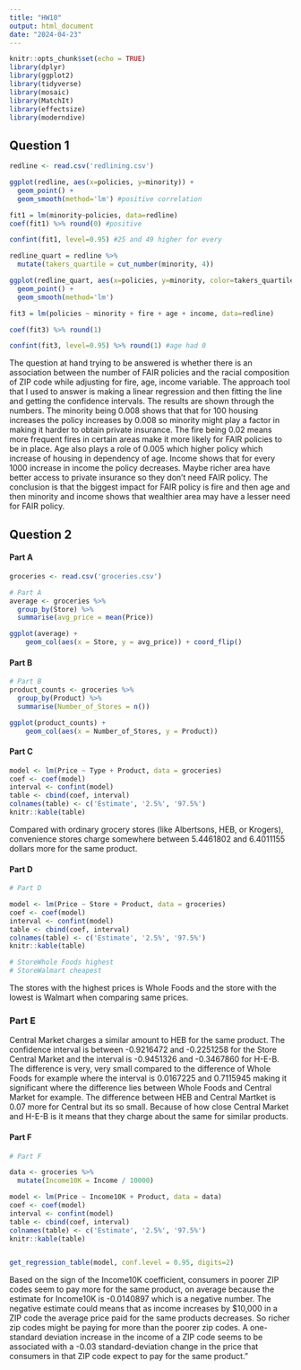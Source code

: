 ---
title: "HW10"
output: html_document
date: "2024-04-23"
---

```{r setup, include=FALSE}
knitr::opts_chunk$set(echo = TRUE)
library(dplyr)
library(ggplot2)
library(tidyverse)
library(mosaic)
library(MatchIt)
library(effectsize)
library(moderndive)
```

## Question 1

```{r, echo=FALSE}

redline <- read.csv('redlining.csv')

ggplot(redline, aes(x=policies, y=minority)) + 
  geom_point() + 
  geom_smooth(method='lm') #positive correlation

fit1 = lm(minority~policies, data=redline)
coef(fit1) %>% round(0) #positive

confint(fit1, level=0.95) #25 and 49 higher for every

redline_quart = redline %>%
  mutate(takers_quartile = cut_number(minority, 4))

ggplot(redline_quart, aes(x=policies, y=minority, color=takers_quartile)) + 
  geom_point() +
  geom_smooth(method='lm')

fit3 = lm(policies ~ minority + fire + age + income, data=redline)

coef(fit3) %>% round(1)

confint(fit3, level=0.95) %>% round(1) #age had 0
```
The question at hand trying to be answered is whether there is an association between the number of FAIR policies and the racial composition of ZIP code while adjusting for fire, age, income variable. The approach tool that I used to answer is making a linear regression and then fitting the line and getting the confidence intervals. The results are shown through the numbers. The minority being 0.008 shows that that for 100 housing increases the policy increases by 0.008 so minority might play a factor in making it harder to obtain private insurance. The fire being 0.02 means more frequent fires in certain areas make it more likely for FAIR policies to be in place. Age also plays a role of 0.005 which higher policy which increase of housing in dependency of age. Income shows that for every 1000 increase in income the policy decreases. Maybe richer area have better access to private insurance so they don't need FAIR policy. The conclusion is that the biggest impact for FAIR policy is fire and then age and then minority and income shows that wealthier area may have a lesser need for FAIR policy. 


## Question 2
#### Part A

```{r pressure, echo=FALSE}
groceries <- read.csv('groceries.csv')

# Part A
average <- groceries %>% 
  group_by(Store) %>% 
  summarise(avg_price = mean(Price))

ggplot(average) + 
    geom_col(aes(x = Store, y = avg_price)) + coord_flip()
```

#### Part B
```{r, echo=FALSE}

# Part B
product_counts <- groceries %>%
  group_by(Product) %>%
  summarise(Number_of_Stores = n())

ggplot(product_counts) + 
    geom_col(aes(x = Number_of_Stores, y = Product))

```


#### Part C
```{r, echo=FALSE}
model <- lm(Price ~ Type + Product, data = groceries)
coef <- coef(model)
interval <- confint(model)
table <- cbind(coef, interval)
colnames(table) <- c('Estimate', '2.5%', '97.5%')
knitr::kable(table)

```

Compared with ordinary grocery stores (like Albertsons, HEB, or Krogers), convenience stores charge somewhere between 5.4461802 and 6.4011155 dollars more for the same product.

#### Part D
```{r, echo=FALSE}
# Part D

model <- lm(Price ~ Store + Product, data = groceries)
coef <- coef(model)
interval <- confint(model)
table <- cbind(coef, interval)
colnames(table) <- c('Estimate', '2.5%', '97.5%')
knitr::kable(table)

# StoreWhole Foods highest
# StoreWalmart cheapest

```
The stores with the highest prices is Whole Foods and the store with the lowest is Walmart when comparing same prices. 

### Part E

Central Market charges a similar amount to HEB for the same product. The confidence interval is between -0.9216472 and -0.2251258 for the Store Central Market and the interval is -0.9451326	and -0.3467860 for H-E-B. The difference is very, very small compared to the difference of Whole Foods for example where the interval is 0.0167225	and 0.7115945 making it significant where the difference lies between Whole Foods and Central Market for example. The difference between HEB and Central Martket is 0.07 more for Central but its so small. Because of how close Central Market and H-E-B is it means that they charge about the same for similar products. 

#### Part F

```{r, echo=FALSE}

# Part F

data <- groceries %>%
  mutate(Income10K = Income / 10000)

model <- lm(Price ~ Income10K + Product, data = data)
coef <- coef(model)
interval <- confint(model)
table <- cbind(coef, interval)
colnames(table) <- c('Estimate', '2.5%', '97.5%')
knitr::kable(table)


get_regression_table(model, conf.level = 0.95, digits=2)


```
Based on the sign of the Income10K coefficient, consumers in poorer ZIP codes seem to pay more for the same product, on average because the estimate for Income10K is -0.0140897 which is a negative number. The negative estimate could means that as income increases by $10,000 in a ZIP code the average price paid for the same products decreases. So richer zip codes might be paying for more than the poorer zip codes. A one-standard deviation increase in the income of a ZIP code seems to be associated with
a -0.03 standard-deviation change in the price that consumers in that ZIP code expect to pay for
the same product.”

